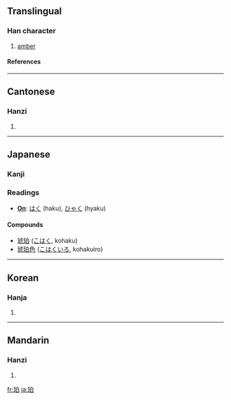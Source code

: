 ==Translingual==

===Han character===
{{Han char|rn=96|rad=玉|as=05|sn=9|four=1610<sub>0</sub>|canj=一土竹日 (MGHA)}}

# [[amber]]

====References====
{{Han ref|kx=0729.100|dkj=20904|dj=1141.030|hdz=21107.060|uh=73C0|ud=29632|bh=ACC4|bd=44228}}

----

==Cantonese==

===Hanzi===
{{yue-hanzi|jyut=|y=paak3}}

# {{defn|Cantonese}}

----

==Japanese==

===Kanji===

===Readings===
* '''[[On]]''': [[はく]] (haku), [[ひゃく]] (hyaku)

====Compounds====
{{rfc-level|Compounds at L4+ not in L3 POS section (AutoFormat would have corrected level of Readings)}}
*[[琥珀]] ([[こはく]], kohaku)
*[[琥珀色]] ([[こはくいろ]], kohakuiro)

----

==Korean==

===Hanja===
{{ko-hanja|hangeul=박|eumhun=|rv=bak|mr=pak|y=pak}}

# {{defn|Korean}}

----

==Mandarin==

===Hanzi===
{{cmn-hanzi|pin=[[pò]] ([[po4]])|wg=p'o<sup>4</sup>}}

# {{defn|Mandarin}}

[[fr:珀]]
[[ja:珀]]
